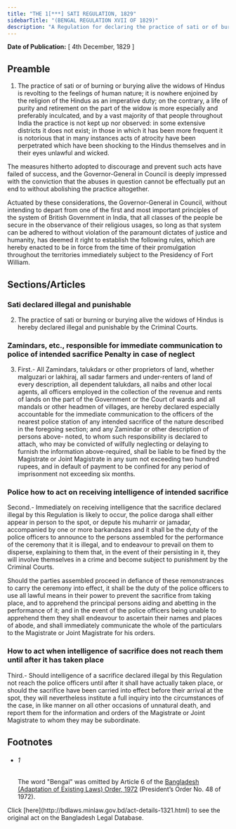 ```yaml
---
title: "THE 1[***] SATI REGULATION, 1829"
sidebarTitle: "(BENGAL REGULATION XVII OF 1829)"
description: "A Regulation for declaring the practice of sati or of burning or burying alive the widows of Hindus illegal and punishable by the Criminal Courts."
---
```


**Date of Publication:** [ 4th December, 1829 ]

## Preamble

1. The practice of sati or of burning or burying alive the widows of Hindus is revolting to the feelings of human nature; it is nowhere enjoined by the religion of the Hindus as an imperative duty; on the contrary, a life of purity and retirement on the part of the widow is more especially and preferably inculcated, and by a vast majority of that people throughout India the practice is not kept up nor observed: in some extensive districts it does not exist; in those in which it has been more frequent it is notorious that in many instances acts of atrocity have been perpetrated which have been shocking to the Hindus themselves and in their eyes unlawful and wicked.

The measures hitherto adopted to discourage and prevent such acts have failed of success, and the Governor-General in Council is deeply impressed with the conviction that the abuses in question cannot be effectually put an end to without abolishing the practice altogether.

Actuated by these considerations, the Governor-General in Council, without intending to depart from one of the first and most important principles of the system of British Government in India, that all classes of the people be secure in the observance of their religious usages, so long as that system can be adhered to without violation of the paramount dictates of justice and humanity, has deemed it right to establish the following rules, which are hereby enacted to be in force from the time of their promulgation throughout the territories immediately subject to the Presidency of Fort William.

## Sections/Articles

### Sati declared illegal and punishable

2. The practice of sati or burning or burying alive the widows of Hindus is hereby declared illegal and punishable by the Criminal Courts.

### Zamindars, etc., responsible for immediate communication to police of intended sacrifice Penalty in case of neglect

3. First.- All Zamindars, talukdars or other proprietors of land, whether malguzari or lakhiraj, all sadar farmers and under-renters of land of every description, all dependent talukdars, all naibs and other local agents, all officers employed in the collection of the revenue and rents of lands on the part of the Government or the Court of wards and all mandals or other headmen of villages, are hereby declared especially accountable for the immediate communication to the officers of the nearest police station of any intended sacrifice of the nature described in the foregoing section; and any Zamindar or other description of persons above- noted, to whom such responsibility is declared to attach, who may be convicted of wilfully neglecting or delaying to furnish the information above-required, shall be liable to be fined by the Magistrate or Joint Magistrate in any sum not exceeding two hundred rupees, and in default of payment to be confined for any period of imprisonment not exceeding six months.

### Police how to act on receiving intelligence of intended sacrifice

Second.- Immediately on receiving intelligence that the sacrifice declared illegal by this Regulation is likely to occur, the police daroga shall either appear in person to the spot, or depute his muharrir or jamadar, accompanied by one or more barkandazes and it shall be the duty of the police officers to announce to the persons assembled for the performance of the ceremony that it is illegal, and to endeavour to prevail on them to disperse, explaining to them that, in the event of their persisting in it, they will involve themselves in a crime and become subject to punishment by the Criminal Courts.

Should the parties assembled proceed in defiance of these remonstrances to carry the ceremony into effect, it shall be the duty of the police officers to use all lawful means in their power to prevent the sacrifice from taking place, and to apprehend the principal persons aiding and abetting in the performance of it; and in the event of the police officers being unable to apprehend them they shall endeavour to ascertain their names and places of abode, and shall immediately communicate the whole of the particulars to the Magistrate or Joint Magistrate for his orders.

### How to act when intelligence of sacrifice does not reach them until after it has taken place

Third.- Should intelligence of a sacrifice declared illegal by this Regulation not reach the police officers until after it shall have actually taken place, or should the sacrifice have been carried into effect before their arrival at the spot, they will nevertheless institute a full inquiry into the circumstances of the case, in like manner on all other occasions of unnatural death, and report them for the information and orders of the Magistrate or Joint Magistrate to whom they may be subordinate.

## Footnotes

- ###### 1

  The word "Bengal" was omitted by Article 6 of the [Bangladesh (Adaptation of Existing Laws) Order, 1972](/act-388.html "Bangladesh (Adaptation of Existing Laws) Order, 1972 ") (President’s Order No. 48 of 1972).

<Note>
  Click [here](http://bdlaws.minlaw.gov.bd/act-details-1321.html) to see the original act on the Bangladesh Legal Database.
</Note>
